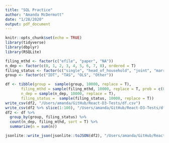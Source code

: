 ```yaml
---
title: "SQL Practice"
author: "Amanda McDermott"
date: "1/28/2020"
output: pdf_document
---
```


```r
knitr::opts_chunk$set(echo = TRUE)
library(tidyverse)
library(dbplyr)
library(RSQLite)
```

```r
filing_mthd <- factor(c("efile", "paper", "NA"))
n_dep <- factor(c(0, 1, 2, 3, 4, 5, 6, 7, 8), ordered = T)
filing_status <- factor(c("single", "head_of_household", "joint", "married/separate", "window(ed)"), ordered = T)
group <- factor(c("IDT", "TAS", "OLS", "Other"))
```

```r
df <- tibble(group =  sample(group, 10000, replace = T),
       filing_mthd = sample(filing_mthd, 10000, replace = T, prob = c(0.5, 0.4, 0.1)),
       n_dep = sample(n_dep, 10000, replace = T),
       filing_status =  sample(filing_status, 10000, replace = T))
write_csv(df2, "/Users/amanda/GitHub/React-D3-Tests/df.csv")
write_csv(df2 %>% slice(1:100), "/Users/amanda/GitHub/React-D3-Tests/df.csv")
df2 <- df %>% 
  group_by(group, filing_status) %>%
  count(n_dep, filing_mthd, sort = T) %>% 
  summarize(n = sum(n))

jsonlite::write_json(jsonlite::toJSON(df2), "/Users/amanda/GitHub/React-D3-Tests/df.json", pretty = F)
```

